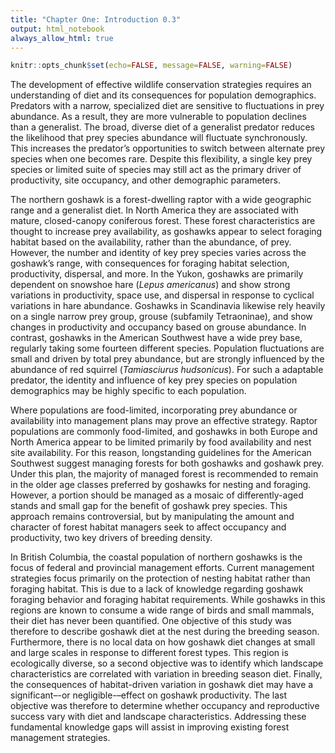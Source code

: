 ```yaml
---
title: "Chapter One: Introduction 0.3"
output: html_notebook
always_allow_html: true
---
```


```r
knitr::opts_chunk$set(echo=FALSE, message=FALSE, warning=FALSE)
```

The development of effective wildlife conservation strategies requires an understanding of diet and its consequences for population demographics. Predators with a narrow, specialized diet are sensitive to fluctuations in prey abundance. As a result, they are more vulnerable to population declines than a generalist. The broad, diverse diet of a generalist predator reduces the likelihood that prey species abundance will fluctuate synchronously. This increases the predator's opportunities to switch between alternate prey species when one becomes rare. Despite this flexibility, a single key prey species or limited suite of species may still act as the primary driver of productivity, site occupancy, and other demographic parameters.


The northern goshawk is a forest-dwelling raptor with a wide geographic range and a generalist diet. In North America they are associated with mature, closed-canopy coniferous forest. These forest characteristics are thought to increase prey availability, as goshawks appear to select foraging habitat based on the availability, rather than the abundance, of prey. However, the number and identity of key prey species varies across the goshawk's range, with consequences for foraging habitat selection, productivity, dispersal, and more. In the Yukon, goshawks are primarily dependent on snowshoe hare (*Lepus americanus*) and show strong variations in productivity, space use, and dispersal in response to cyclical variations in hare abundance. Goshawks in Scandinavia <!-- Fennoscandia? --> likewise rely heavily on a single narrow prey group, grouse (subfamily Tetraoninae), and show changes in productivity and occupancy based on grouse abundance. In contrast, goshawks in the American Southwest have a wide prey base, regularly taking some fourteen different species. Population fluctuations are small and driven by total prey abundance, but are strongly influenced by the abundance of red squirrel (*Tamiasciurus hudsonicus*). For such a adaptable predator, the identity and influence of key prey species on population demographics may be highly specific to each population.

Where populations are food-limited, incorporating prey abundance or availability into management plans may prove an effective strategy. Raptor populations are commonly food-limited, and goshawks in both Europe and North America appear to be limited primarily by food availability and nest site availability. For this reason, longstanding guidelines for the American Southwest suggest managing forests for both goshawks and goshawk prey. Under this plan, the majority of managed forest is recommended to remain in the older age classes preferred by goshawks for nesting and foraging. However, a portion should be managed as a mosaic of differently-aged stands and small gap for the benefit of goshawk prey species. This approach remains controversial, but by manipulating the amount and character of forest habitat managers seek to affect occupancy and productivity, two key drivers of breeding density.

In British Columbia, the coastal population of northern goshawks is the focus of federal and provincial management efforts. Current management strategies focus primarily on the protection of nesting habitat rather than foraging habitat. This is due to a lack of knowledge regarding goshawk foraging behavior and foraging habitat requirements. While goshawks in this regions are known to consume a wide range of birds and small mammals, their diet has never been quantified. One objective of this study was therefore to describe goshawk diet at the nest during the breeding season. Furthermore, there is no local data on how goshawk diet changes at small and large scales in response to different forest types. This region is ecologically diverse, so a second objective was to identify which landscape characteristics are correlated with variation in breeding season diet. Finally, the consequences of habitat-driven variation in goshawk diet may have a significant–-or negligible-–effect on goshawk productivity. The last objective was therefore to determine whether occupancy and reproductive success vary with diet and landscape characteristics. Addressing these fundamental knowledge gaps will assist in improving existing forest management strategies.